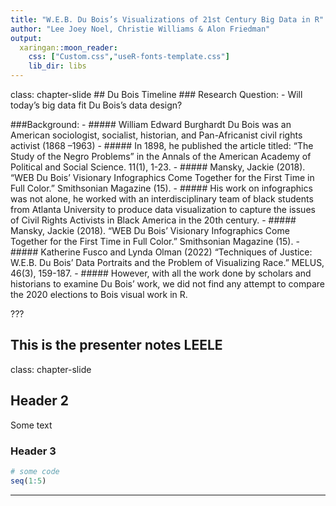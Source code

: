 ```yaml
---
title: "W.E.B. Du Bois’s Visualizations of 21st Century Big Data in R"
author: "Lee Joey Noel, Christie Williams & Alon Friedman"
output:
  xaringan::moon_reader:
    css: ["Custom.css","useR-fonts-template.css"]
    lib_dir: libs
---
```

class: chapter-slide
## Du Bois Timeline
### Research Question:
- Will today's big data fit Du Bois's data design?

###Background:
- ##### William Edward Burghardt Du Bois was an American sociologist, socialist, historian, and Pan-Africanist civil rights activist (1868 –1963)
- ##### In 1898, he published the article titled: “The Study of the Negro Problems” in the Annals of the  American Academy of Political and Social Science. 11(1), 1-23.
- ##### Mansky, Jackie (2018). "WEB Du Bois’ Visionary Infographics Come Together for the First Time in Full Color." Smithsonian Magazine (15).
- ##### His work on infographics was not alone, he worked with an interdisciplinary team of black students from Atlanta University to produce data visualization to capture the issues of Civil Rights Activists in Black America in the 20th century.
- ##### Mansky, Jackie (2018). "WEB Du Bois’ Visionary Infographics Come Together for the First Time in Full Color." Smithsonian Magazine (15).
- ##### Katherine Fusco and Lynda Olman (2022) “Techniques of Justice: W.E.B. Du Bois’ Data Portraits and the Problem of Visualizing Race.” MELUS, 46(3), 159-187.
- ##### However, with all the work done by scholars and historians to examine Du Bois' work, we did not find any attempt to compare the 2020 elections to Bois visual work in R.


???

This is the presenter notes LEELE
---
class: chapter-slide

## Header 2

Some text

### Header 3

```r
# some code
seq(1:5)
```

---



